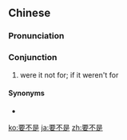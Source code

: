 ==Chinese==
{{zh-forms}}

===Pronunciation===
{{zh-pron
|m=yào不shì,tl2=y
|c=jiu3 bat1 si6
|mn=qz:iàu-put-sǐ/xm,zz:iàu-put-sī
|cat=con
}}

===Conjunction===
{{zh-con}}

# were it not for; if it weren't for

====Synonyms====
* {{zh-l|若非}}

{{zh-cat|Intermediate}}

[[ko:要不是]]
[[ja:要不是]]
[[zh:要不是]]